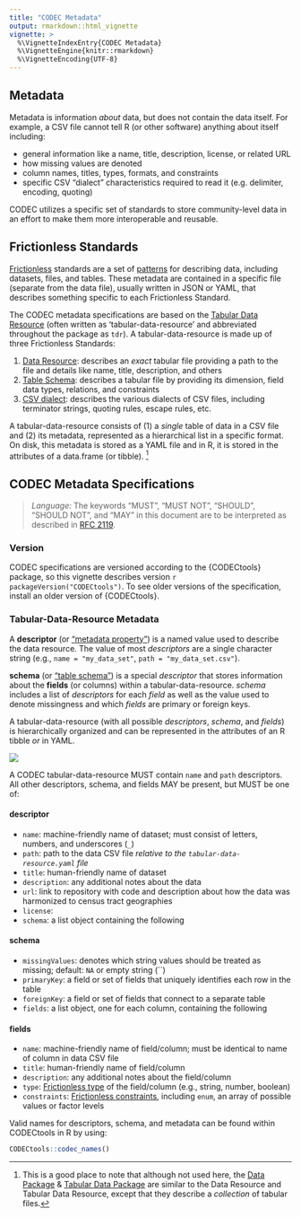 ```yaml
---
title: "CODEC Metadata"
output: rmarkdown::html_vignette
vignette: >
  %\VignetteIndexEntry{CODEC Metadata}
  %\VignetteEngine{knitr::rmarkdown}
  %\VignetteEncoding{UTF-8}
---
```


## Metadata

Metadata is information *about* data, but does not contain the data itself. For example, a CSV file cannot tell R (or other software) anything about itself including:

- general information like a name, title, description, license, or related URL
- how missing values are denoted
- column names, titles, types, formats, and constraints
- specific CSV "dialect" characteristics required to read it (e.g. delimiter, encoding, quoting)

CODEC utilizes a specific set of standards to store community-level data in an effort to make them more interoperable and reusable.

## Frictionless Standards

[Frictionless](https://frictionlessdata.io/) standards are a set of [patterns](https://specs.frictionlessdata.io/) for describing data, including datasets, files, and tables. These metadata are contained in a specific file (separate from the data file), usually written in JSON or YAML, that describes something specific to each Frictionless Standard.

The CODEC metadata specifications are based on the [Tabular Data Resource](https://specs.frictionlessdata.io/tabular-data-resource/) (often written as 'tabular-data-resource' and abbreviated throughout the package as `tdr`). A tabular-data-resource is made up of three Frictionless Standards:

1. [Data Resource](https://specs.frictionlessdata.io/data-resource/): describes an *exact* tabular file providing a path to the file and details like name, title, description, and others
2. [Table Schema](https://specs.frictionlessdata.io/table-schema/): describes a tabular file by providing its dimension, field data types, relations, and constraints
3. [CSV dialect](https://specs.frictionlessdata.io/csv-dialect/): describes the various dialects of CSV files, including terminator strings, quoting rules, escape rules, etc.

A tabular-data-resource consists of (1) a *single* table of data in a CSV file and (2) its metadata, represented as a hierarchical list in a specific format.  On disk, this metadata is stored as a YAML file and in R, it is stored in the attributes of a data.frame (or tibble).
^[This is a good place to note that although not used here, the [Data Package](https://specs.frictionlessdata.io/data-package/) & [Tabular Data Package](https://specs.frictionlessdata.io/tabular-data-package/) are similar to the Data Resource and Tabular Data Resource, except that they describe a *collection* of tabular files.]

## CODEC Metadata Specifications

> *Language:* The keywords “MUST”, “MUST NOT”, “SHOULD”, “SHOULD NOT”, and “MAY” in this document are to be interpreted as described in [RFC 2119](https://tools.ietf.org/html/rfc2119).

### Version

CODEC specifications are versioned according to the {CODECtools} package, so this vignette describes version `r packageVersion("CODECtools")`.  To see older versions of the specification, install an older version of {CODECtools}.

### Tabular-Data-Resource Metadata

A **descriptor** (or ["metadata property"](https://specs.frictionlessdata.io/data-resource/#metadata-properties)) is a named value used to describe the data resource. The value of most *descriptors* are a single character string (e.g., `name = "my_data_set"`, `path = "my_data_set.csv"`).

**schema** (or ["table schema"](https://specs.frictionlessdata.io/table-schema/)) is a special *descriptor* that stores information about the **fields** (or columns) within a tabular-data-resource. *schema* includes a list of *descriptors* for each *field* as well as the value used to denote missingness and which *fields* are primary or foreign keys.

A tabular-data-resource (with all possible *descriptors*, *schema*, and *fields*) is hierarchically organized and can be represented in the attributes of an R tibble *or* in YAML.

![](codec_metadata.png)

A CODEC tabular-data-resource MUST contain `name` and `path` descriptors. All other descriptors, schema, and fields MAY be present, but MUST be one of:

#### descriptor

- `name`: machine-friendly name of dataset; must consist of letters, numbers, and underscores (`_`)
- `path`: path to the data CSV file *relative to the `tabular-data-resource.yaml` file*
- `title`: human-friendly name of dataset
- `description`: any additional notes about the data
- `url`: link to repository with code and description about how the data was harmonized to census tract geographies
- `license`:
- `schema`: a list object containing the following

#### schema

- `missingValues`: denotes which string values should be treated as missing; default: `NA` or empty string (``)
- `primaryKey`: a field or set of fields that uniquely identifies each row in
the table 
- `foreignKey`: a field or set of fields that connect to a separate table
- `fields`: a list object, one for each column, containing the following

#### fields

- `name`: machine-friendly name of field/column; must be identical to name of column in data CSV file
- `title`: human-friendly name of field/column
- `description`: any additional notes about the field/column
- `type`: [Frictionless type](https://specs.frictionlessdata.io/table-schema/#types-and-formats) of the field/column (e.g., string, number, boolean)
- `constraints`: [Frictionless constraints](https://specs.frictionlessdata.io/table-schema/#constraints), including `enum`, an array of possible values or factor levels

Valid names for descriptors, schema, and metadata can be found within CODECtools in R by using:

```r
CODECtools::codec_names()
```
